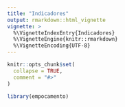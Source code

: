 ```yaml
---
title: "Indicadores"
output: rmarkdown::html_vignette
vignette: >
  %\VignetteIndexEntry{Indicadores}
  %\VignetteEngine{knitr::rmarkdown}
  %\VignetteEncoding{UTF-8}
---
```


```r
knitr::opts_chunk$set(
  collapse = TRUE,
  comment = "#>"
)
```

```r
library(empocamento)
```

